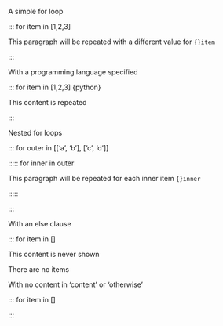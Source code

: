 A simple for loop

::: for item in [1,2,3]

This paragraph will be repeated with a different value for `{}item`

:::

With a programming language specified

::: for item in [1,2,3] {python}

This content is repeated

:::

Nested for loops

::: for outer in [['a', 'b'], ['c', 'd']]

::::: for inner in outer

This paragraph will be repeated for each inner item `{}inner`

:::::

:::

With an else clause

::: for item in []

This content is never shown

::: else

There are no items

:::

With no content in 'content' or 'otherwise'

::: for item in []

:::
